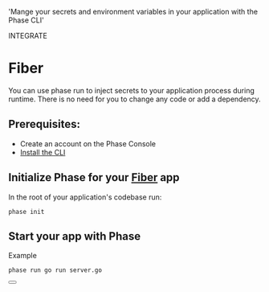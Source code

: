 
  'Mange your secrets and environment variables in your application with the Phase CLI'

<Tag variant="small">INTEGRATE</Tag>

# Fiber

You can use phase run to inject secrets to your application process during runtime. There is no need for you to change any code or add a dependency.

## Prerequisites:

- Create an account on the Phase Console
- [Install the CLI](/cli)

## Initialize Phase for your [Fiber](https://gofiber.io) app

In the root of your application's codebase run:

```fish
phase init
```

## Start your app with Phase

Example

```fish
phase run go run server.go
```

<div className="not-prose">
  <Button
    href="https://docs.gofiber.io/api/middleware/envvar"
    variant="text"
    arrow="right"
    children="Fiber Docs"
  />
</div>

